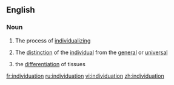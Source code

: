 ==English==

===Noun===
{{wikipedia}}
{{en-noun|-}}

# The process of [[individualize|individualizing]]
#{{philosophy}} The [[distinction]] of the [[individual]] from the [[general]] or [[universal]]
#{{biology}} the [[differentiation]] of tissues

[[fr:individuation]]
[[ru:individuation]]
[[vi:individuation]]
[[zh:individuation]]